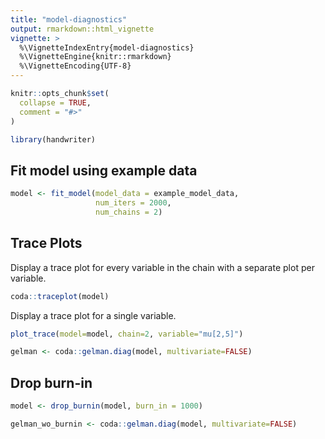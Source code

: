 ```yaml
---
title: "model-diagnostics"
output: rmarkdown::html_vignette
vignette: >
  %\VignetteIndexEntry{model-diagnostics}
  %\VignetteEngine{knitr::rmarkdown}
  %\VignetteEncoding{UTF-8}
---
```


```r
knitr::opts_chunk$set(
  collapse = TRUE,
  comment = "#>"
)
```

```r
library(handwriter)
```

## Fit model using example data
```r
model <- fit_model(model_data = example_model_data,
                   num_iters = 2000,
                   num_chains = 2)
```
## Trace Plots

Display a trace plot for every variable in the chain with a separate plot per variable.
```r
coda::traceplot(model)
```

Display a trace plot for a single variable.
```r
plot_trace(model=model, chain=2, variable="mu[2,5]")
```

```r
gelman <- coda::gelman.diag(model, multivariate=FALSE)
```

## Drop burn-in
```r
model <- drop_burnin(model, burn_in = 1000)
```

```r
gelman_wo_burnin <- coda::gelman.diag(model, multivariate=FALSE)
```


